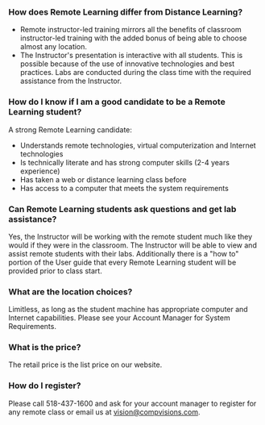 ### How does Remote Learning differ from Distance Learning?

- Remote instructor-led training mirrors all the benefits of classroom instructor-led training with the added bonus of being able to choose almost any location.
- The Instructor's presentation is interactive with all students. This is possible because of the use of innovative technologies and best practices. Labs are conducted during the class time with the required assistance from the Instructor.

### How do I know if I am a good candidate to be a Remote Learning student?

A strong Remote Learning candidate:

- Understands remote technologies, virtual computerization and Internet technologies
- Is technically literate and has strong computer skills (2-4 years experience)
- Has taken a web or distance learning class before
- Has access to a computer that meets the system requirements

### Can Remote Learning students ask questions and get lab assistance?

Yes, the Instructor will be working with the remote student much like they would if they were in the classroom. The Instructor will be able to view and assist remote students with their labs. Additionally there is a "how to" portion of the User guide that every Remote Learning student will be provided prior to class start.

### What are the location choices?

Limitless, as long as the student machine has appropriate computer and Internet capabilities. Please see your Account Manager for System Requirements.

### What is the price?

The retail price is the list price on our website.

### How do I register?

Please call 518-437-1600 and ask for your account manager to register for any remote class or email us at vision@compvisions.com.

